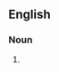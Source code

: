 {{also|backyards}}

==English==

===Noun===
{{head|en|noun form|head=[[back]] [[yard]]s}}

# {{plural of|en|back yard}}
